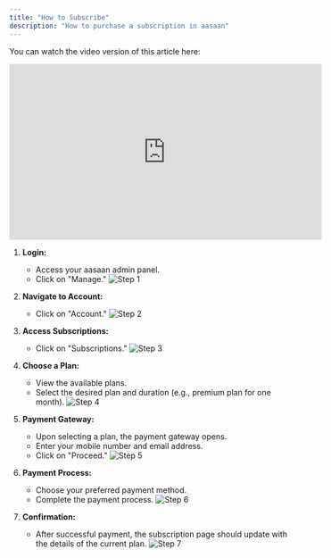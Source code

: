 ```yaml
---
title: "How to Subscribe"
description: "How to purchase a subscription in aasaan"
---
```


You can watch the video version of this article here:

<iframe
  width="560"
  height="315"
  src="https://www.youtube.com/embed/AG076xfumwY"
  title="YouTube video player"
  frameborder="0"
  allow="accelerometer; autoplay; clipboard-write; encrypted-media; gyroscope; picture-in-picture"
  allowfullscreen
  style={{ width: '100%', borderRadius: '0.5rem' }}
></iframe>

1. **Login:**
   - Access your aasaan admin panel.
   - Click on "Manage."
![Step 1](https://cdn.aasaan.app/docs/how/how_1.png)

2. **Navigate to Account:**
   - Click on "Account."
![Step 2](https://cdn.aasaan.app/docs/how/how_2.png)

3. **Access Subscriptions:**
   - Click on "Subscriptions."
![Step 3](https://cdn.aasaan.app/docs/how/how_3.png)

4. **Choose a Plan:**
   - View the available plans.
   - Select the desired plan and duration (e.g., premium plan for one month).
![Step 4](https://cdn.aasaan.app/docs/how/how_4.png)

5. **Payment Gateway:**
   - Upon selecting a plan, the payment gateway opens.
   - Enter your mobile number and email address.
   - Click on "Proceed."
![Step 5](https://cdn.aasaan.app/docs/how/how_5.png)

6. **Payment Process:**
   - Choose your preferred payment method.
   - Complete the payment process.
![Step 6](https://cdn.aasaan.app/docs/how/how_6.png)

7. **Confirmation:**
   - After successful payment, the subscription page should update with the details of the current plan.
![Step 7](https://cdn.aasaan.app/docs/how/how_7.jpg)
